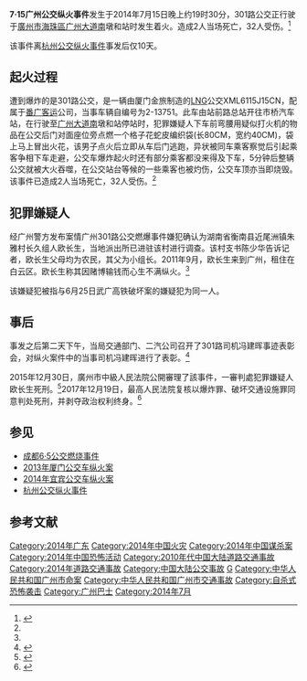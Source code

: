 {{noteTA
|1 =zh-tw:2014年广州公交车纵火案; zh-hk:2014年广州巴士纵火案; zh-tw:2014年广州公车纵火案;
|2=zh-cn:公交车; zh-hk:巴士; zh-tw:公車;
|3=zh-cn:公交; zh-hk:巴士; zh-tw:公車;
}}
{{Infobox civilian attack
|title=7·15广州公交纵火事件
|location={{PRC}}[[广东省|广东省]][[广州市|广州市]][[海珠區|海珠區]][[广州大道|广州大道南]]墩和站
|date=2014年7月15日
|time=约19时46分<ref>{{cite web|title=广州公交爆炸起火系有乘客携带违禁品所致|url=http://news.sohu.com/20140715/n402289143.shtml|publisher=搜狐新闻|accessdate=2014-07-15|archive-date=2016-03-04|archive-url=https://web.archive.org/web/20160304211608/http://news.sohu.com/20140715/n402289143.shtml|dead-url=no}}</ref>
|timezone=[[UTC+8|UTC+8]]
|type=[[纵火|纵火]]
|weapons=
|fatalities=2人<ref name="伤难人数">{{cite web|author=南方都市报|title=广州公交车爆炸起火至少致2人死20伤|url=http://news.sina.com.cn/c/2014-07-15/211830524540.shtml|publisher=新浪新闻|accessdate=2014-07-15|archive-date=2014-07-18|archive-url=https://web.archive.org/web/20140718083951/http://news.sina.com.cn/c/2014-07-15/211830524540.shtml|dead-url=no}}</ref>
|injuries=32人<ref name="伤难人数"></ref>
|susperp=欧长生<ref name="犯罪嫌疑人">{{cite news|url=http://news.sohu.com/20140717/n402364943.shtml|title=广州公交纵火案告破:嫌犯赌博输钱纵火|work=燕赵都市报|date=2014-07-17|accessdate=2014-07-18|archive-date=2016-08-07|archive-url=https://web.archive.org/web/20160807234103/http://news.sohu.com/20140717/n402364943.shtml|dead-url=no}}</ref>
}}
'''7·15广州公交纵火事件'''发生于2014年7月15日晚上约19时30分，301路公交正行驶于[[廣州市|廣州市]][[海珠區|海珠區]][[广州大道|广州大道南]]墩和站时发生着火。造成2人当场死亡，32人受伤。<ref name="速报">{{cite web|title=广州一辆公交车爆炸起火 已致2人遇难多人伤|url=http://news.qq.com/a/20140715/069936.htm?tu_biz=v1_hnews|publisher=腾讯新闻|accessdate=2014-07-15|archive-date=2014-07-18|archive-url=https://web.archive.org/web/20140718040845/http://news.qq.com/a/20140715/069936.htm?tu_biz=v1_hnews|dead-url=no}}</ref>

该事件离[[杭州公交纵火事件|杭州公交纵火事件]]事发后仅10天。

== 起火过程 ==
遭到爆炸的是301路公交，是一辆由厦门金旅制造的[[LNG|LNG]]公交XML6115J15CN，配属于[[番广客运|番广客运]]公司，当事车辆自编号为2-13751。此车由站前路总站开往市桥汽车站，在行驶至[[广州大道|广州大道南]]墩和站停站时，犯罪嫌疑人下车前弯腰用疑似打火机的物品在公交后门对面座位旁点燃一个格子花蛇皮编织袋(长80CM，宽约40CM)，袋上马上冒出火花，该男子点火后立即从车后门逃跑，异状被同车乘客察觉后引起乘客争相下车走避，公交车爆炸起火时还有部分乘客都没来得及下车，5分钟后整辆公交就被大火吞噬，在公交站台等候的一些乘客也被灼伤，公交车顶亦当即烧毁。该事件已造成2人当场死亡，32人受伤。<ref name="速报" />

== 犯罪嫌疑人 ==
经广州警方发布案情广州301路公交燃爆事件嫌犯确认为湖南省衡南县近尾洲镇朱雅村长久组人欧长生，当地派出所已进驻该村进行调查。该村支书陈少华告诉记者，欧长生父母均为农民，其父为小组长。2011年9月，欧长生来到广州，租住在白云区。欧长生称其因赌博输钱而心生不满纵火。<ref name="犯罪嫌疑人" />

该嫌疑犯被指与6月25日武广高铁破坏案的嫌疑犯为同一人。

== 事后 ==
事发之后第二天下午，当局交通部门、二汽公司召开了301路司机冯建晖事迹表彰会，对纵火案件中的当事司机冯建晖进行了表彰。<ref>{{cite web|title=广州301路公交车司机受表彰|url=http://news.sina.com.cn/c/2014-07-18/051930538460.shtml|publisher=新浪新闻|accessdate=2014-07-18|archive-date=2014-07-26|archive-url=https://web.archive.org/web/20140726072158/http://news.sina.com.cn/c/2014-07-18/051930538460.shtml|dead-url=no}}</ref>

2015年12月30日，廣州市中級人民法院公開審理了該事件，一審判處犯罪嫌疑人欧长生死刑。<ref>{{cite web|title=穗“301公交车”爆炸案被告人欧长生一审被判死刑|url=http://news.hexun.com/2015-12-30/181509102.html|publisher=和訊網|access-date=2016-01-08|archive-url=https://web.archive.org/web/20160821222757/http://news.hexun.com/2015-12-30/181509102.html|archive-date=2016-08-21|dead-url=yes}}</ref>2017年12月19日，最高人民法院复核以爆炸罪、破坏交通设施罪同意判处死刑，并剥夺政治权利终身。<ref>{{Cite web|title=文书全文|url=https://wenshu.court.gov.cn/website/wenshu/181107ANFZ0BXSK4/index.html?docId=2457174eae874d17b86da84e011454e8|accessdate=2021-02-21|work=wenshu.court.gov.cn}}</ref>

== 参见 ==
*[[成都6·5公交燃烧事件|成都6·5公交燃烧事件]]
*[[2013年厦门公交车纵火案|2013年厦门公交车纵火案]]
*[[2014年宜宾公交车纵火案|2014年宜宾公交车纵火案]]
*[[杭州公交纵火事件|杭州公交纵火事件]]

==参考文献==
{{Reflist|25em}}

{{广州巴士}}

[[Category:2014年广东|Category:2014年广东]]
[[Category:2014年中国火灾|Category:2014年中国火灾]]
[[Category:2014年中国谋杀案|Category:2014年中国谋杀案]]
[[Category:2014年中国恐怖活动|Category:2014年中国恐怖活动]]
[[Category:2010年代中国大陆道路交通事故|Category:2010年代中国大陆道路交通事故]]
[[Category:2014年道路交通事故|Category:2014年道路交通事故]]
[[Category:中国大陆公交事故|Category:中国大陆公交事故]]
[[Category:中华人民共和国纵火命案|G]]
[[Category:中华人民共和国广州市命案|Category:中华人民共和国广州市命案]]
[[Category:中华人民共和国广州市交通事故|Category:中华人民共和国广州市交通事故]]
[[Category:自杀式恐怖袭击|Category:自杀式恐怖袭击]]
[[Category:广州巴士|Category:广州巴士]]
[[Category:2014年7月|Category:2014年7月]]